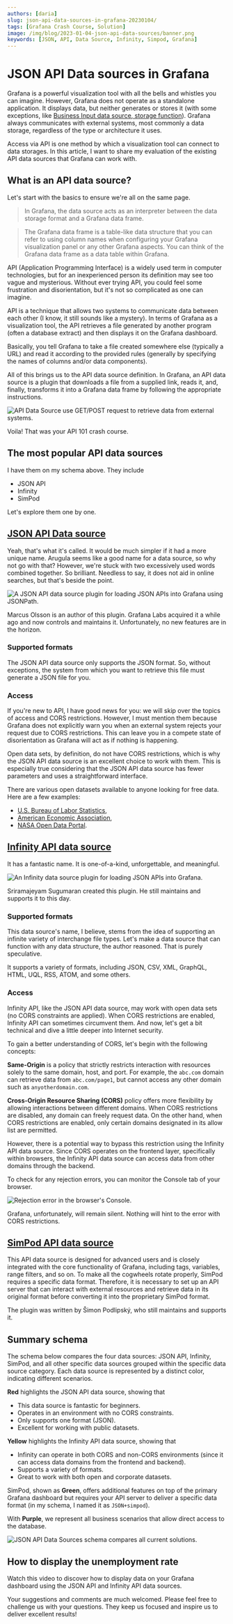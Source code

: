 ```yaml
---
authors: [daria]
slug: json-api-data-sources-in-grafana-20230104/
tags: [Grafana Crash Course, Solution]
image: /img/blog/2023-01-04-json-api-data-sources/banner.png
keywords: [JSON, API, Data Source, Infinity, Simpod, Grafana]
---
```



# JSON API Data sources in Grafana

Grafana is a powerful visualization tool with all the bells and whistles you can imagine. However, Grafana does not operate as a standalone application. It displays data, but neither generates or stores it (with some exceptions, like [Business Input data source, storage function](/plugins/volkovlabs-static-datasource)). Grafana always communicates with external systems, most commonly a data storage, regardless of the type or architecture it uses.

Access via API is one method by which a visualization tool can connect to data storages. In this article, I want to share my evaluation of the existing API data sources that Grafana can work with.

## What is an API data source?

Let's start with the basics to ensure we're all on the same page.

> In Grafana, the data source acts as an interpreter between the data storage format and a Grafana data frame.

> The Grafana data frame is a table-like data structure that you can refer to using column names when configuring your Grafana visualization panel or any other Grafana aspects. You can think of the Grafana data frame as a data table within Grafana.

API (Application Programming Interface) is a widely used term in computer technologies, but for an inexperienced person its definition may see too vague and mysterious. Without ever trying API, you could feel some frustration and disorientation, but it's not so complicated as one can imagine.

API is a technique that allows two systems to communicate data between each other (I know, it still sounds like a mystery). In terms of Grafana as a visualization tool, the API retrieves a file generated by another program (often a database extract) and then displays it on the Grafana dashboard.

Basically, you tell Grafana to take a file created somewhere else (typically a URL) and read it according to the provided rules (generally by specifying the names of columns and/or data components).

All of this brings us to the API data source definition. In Grafana, an API data source is a plugin that downloads a file from a supplied link, reads it, and, finally, transforms it into a Grafana data frame by following the appropriate instructions.

<Image
  title="API Data Source use GET/POST request to retrieve data from external systems."
  src="/img/blog/2023-01-04-json-api-data-sources/api-concept.png"
/>

Voila! That was your API 101 crash course.

## The most popular API data sources

I have them on my schema above. They include

- JSON API
- Infinity
- SimPod

Let's explore them one by one.

## [JSON API Data source](https://grafana.com/grafana/plugins/marcusolsson-json-datasource/)

Yeah, that's what it's called. It would be much simpler if it had a more unique name. Arugula seems like a good name for a data source, so why not go with that? However, we're stuck with two excessively used words combined together. So brilliant. Needless to say, it does not aid in online searches, but that's beside the point.

<Image
  title="A JSON API data source plugin for loading JSON APIs into Grafana using JSONPath."
  src="/img/blog/2023-01-04-json-api-data-sources/json-api.png"
/>

Marcus Olsson is an author of this plugin. Grafana Labs acquired it a while ago and now controls and maintains it. Unfortunately, no new features are in the horizon.

### Supported formats

The JSON API data source only supports the JSON format. So, without exceptions, the system from which you want to retrieve this file must generate a JSON file for you.

### Access

If you're new to API, I have good news for you: we will skip over the topics of access and CORS restrictions. However, I must mention them because Grafana does not explicitly warn you when an external system rejects your request due to CORS restrictions. This can leave you in a compete state of disorientation as Grafana will act as if nothing is happening.

Open data sets, by definition, do not have CORS restrictions, which is why the JSON API data source is an excellent choice to work with them. This is especially true considering that the JSON API data source has fewer parameters and uses a straightforward interface.

There are various open datasets available to anyone looking for free data. Here are a few examples:

- [U.S. Bureau of Labor Statistics](https://www.bls.gov/),
- [American Economic Association](https://www.aeaweb.org/),
- [NASA Open Data Portal](https://data.nasa.gov/).

## [Infinity API data source](https://grafana.com/grafana/plugins/yesoreyeram-infinity-datasource/)

It has a fantastic name. It is one-of-a-kind, unforgettable, and meaningful.

<Image
  title="An Infinity data source plugin for loading JSON APIs into Grafana."
  src="/img/blog/2023-01-04-json-api-data-sources/infinity.png"
/>

Sriramajeyam Sugumaran created this plugin. He still maintains and supports it to this day.

### Supported formats

This data source's name, I believe, stems from the idea of supporting an infinite variety of interchange file types. Let's make a data source that can function with any data structure, the author reasoned. That is purely speculative.

It supports a variety of formats, including JSON, CSV, XML, GraphQL, HTML, UQL, RSS, ATOM, and some others.

### Access

Infinity API, like the JSON API data source, may work with open data sets (no CORS constraints are applied). When CORS restrictions are enabled, Infinity API can sometimes circumvent them. And now, let's get a bit technical and dive a little deeper into Internet security.

To gain a better understanding of CORS, let's begin with the following concepts:

**Same-Origin** is a policy that strictly restricts interaction with resources solely to the same domain, host, and port. For example, the `abc.com` domain can retrieve data from `abc.com/page1`, but cannot access any other domain such as `anyotherdomain.com`.

**Cross-Origin Resource Sharing (CORS)** policy offers more flexibility by allowing interactions between different domains. When CORS restrictions are disabled, any domain can freely request data. On the other hand, when CORS restrictions are enabled, only certain domains designated in its allow list are permitted.

However, there is a potential way to bypass this restriction using the Infinity API data source. Since CORS operates on the frontend layer, specifically within browsers, the Infinity API data source can access data from other domains through the backend.

To check for any rejection errors, you can monitor the Console tab of your browser.

<Image
  title="Rejection error in the browser's Console."
  src="/img/blog/2023-01-04-json-api-data-sources/cors.png"
/>

Grafana, unfortunately, will remain silent. Nothing will hint to the error with CORS restrictions.

## [SimPod API data source](https://grafana.com/grafana/plugins/simpod-json-datasource/)

This API data source is designed for advanced users and is closely integrated with the core functionality of Grafana, including tags, variables, range filters, and so on. To make all the cogwheels rotate properly, SimPod requires a specific data format. Therefore, it is necessary to set up an API server that can interact with external resources and retrieve data in its original format before converting it into the proprietary SimPod format.

The plugin was written by Šimon Podlipský, who still maintains and supports it.

## Summary schema

The schema below compares the four data sources: JSON API, Infinity, SimPod, and all other specific data sources grouped within the specific data source category. Each data source is represented by a distinct color, indicating different scenarios.

<Youtube id="h1Mx4UvtKGY" title="JSON API, Infinity, Simpod compared." />

**Red** highlights the JSON API data source, showing that

- This data source is fantastic for beginners.
- Operates in an environment with no CORS constraints.
- Only supports one format (JSON).
- Excellent for working with public datasets.

**Yellow** highlights the Infinity API data source, showing that

- Infinity can operate in both CORS and non-CORS environments (since it can access data domains from the frontend and backend).
- Supports a variety of formats.
- Great to work with both open and corporate datasets.

SimPod, shown as **Green**, offers additional features on top of the primary Grafana dashboard but requires your API server to deliver a specific data format (in my schema, I named it as `JSON+simpod`).

With **Purple**, we represent all business scenarios that allow direct access to the database.

<Image
  title="JSON API Data Sources schema compares all current solutions."
  src="/img/blog/2023-01-04-json-api-data-sources/json-api-schema.png"
/>

## How to display the unemployment rate

Watch this video to discover how to display data on your Grafana dashboard using the JSON API and Infinity API data sources.

<Youtube id="B4Uj1n4Cr88" title="How to use JSON Data Sources for Grafana." />

Your suggestions and comments are much welcomed. Please feel free to challenge us with your questions. They keep us focused and inspire us to deliver excellent results!
